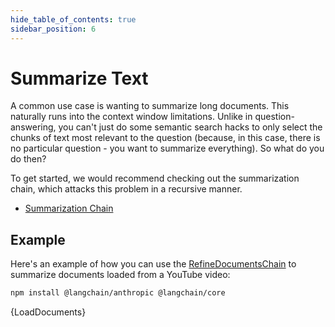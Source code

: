 ```yaml
---
hide_table_of_contents: true
sidebar_position: 6
---
```


# Summarize Text

A common use case is wanting to summarize long documents.
This naturally runs into the context window limitations.
Unlike in question-answering, you can't just do some semantic search hacks to only select the chunks of text most relevant to the question (because, in this case, there is no particular question - you want to summarize everything).
So what do you do then?

To get started, we would recommend checking out the summarization chain, which attacks this problem in a recursive manner.

- [Summarization Chain](https://js.langchain.com/v0.1/docs/modules/chains/popular/summarize)

## Example

Here's an example of how you can use the [RefineDocumentsChain](https://js.langchain.com/v0.1/docs/modules/chains/document/refine) to summarize documents loaded from a YouTube video:



<IntegrationInstallTooltip></IntegrationInstallTooltip>

```bash npm2yarn
npm install @langchain/anthropic @langchain/core
```

<CodeBlock language="typescript">{LoadDocuments}</CodeBlock>
